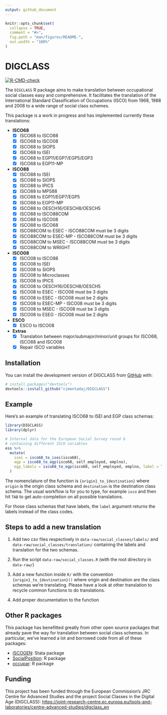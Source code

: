 ```yaml
---
output: github_document
---
```


<!-- README.md is generated from README.Rmd. Please edit that file -->

```r
knitr::opts_chunk$set(
  collapse = TRUE,
  comment = "#>",
  fig.path = "man/figures/README-",
  out.width = "100%"
)
```

# DIGCLASS

<!-- badges: start -->
[![R-CMD-check](https://github.com/cimentadaj/DIGCLASS/actions/workflows/R-CMD-check.yaml/badge.svg)](https://github.com/cimentadaj/DIGCLASS/actions/workflows/R-CMD-check.yaml)
<!-- badges: end -->

The `DIGCLASS` R package aims to make translation between occupational social classes easy and comprehensive. It facilitates the translation of the International Standard Classification of Occupations (ISCO) from 1968, 1988 and 2008 to a wide range of social class schemes.

This package is a work in progress and has implemented currently these translations:

* **ISCO68**
  - [X] ISCO68 to ISCO88
  - [X] ISCO68 to ISCO08
  - [X] ISCO68 to SIOPS
  - [X] ISCO68 to ISEI
  - [X] ISCO68 to EGP11/EGP7/EGP5/EGP3
  - [X] ISCO68 to EGP11-MP

* **ISCO88**
  - [X] ISCO88 to ISEI
  - [X] ISCO88 to SIOPS
  - [X] ISCO88 to IPICS
  - [X] ISCO88 to MPS88
  - [X] ISCO88 to EGP11/EGP7/EGP5
  - [X] ISCO88 to EGP11-MP
  - [X] ISCO88 to OESCH16/OESCH8/OESCH5
  - [X] ISCO88 to ISCO88COM
  - [X] ISCO88 to ISCO08
  - [X] ISCO88 to ISCO68
  - [X] ISCO88COM to ESEC - ISCO88COM must be 3 digits
  - [X] ISCO88COM to ESEC-MP - ISCO88COM must be 3 digits
  - [X] ISCO88COM to MSEC - ISCO88COM must be 3 digits
  - [X] ISCO88COM to WRIGHT

* **ISCO08**
  - [X] ISCO08 to ISCO88
  - [X] ISCO08 to ISEI
  - [X] ISCO08 to SIOPS
  - [X] ISCO08 to Microclasses
  - [X] ISCO08 to IPICS
  - [X] ISCO08 to OESCH16/OESCH8/OESCH5
  - [X] ISCO08 to ESEC - ISCO08 must be 3 digits
  - [X] ISCO08 to ESEC - ISCO08 must be 2 digits
  - [X] ISCO08 to ESEC-MP - ISCO08 must be 3 digits
  - [X] ISCO08 to MSEC - ISCO08 must be 3 digits
  - [X] ISCO08 to ESEG - ISCO08 must be 2 digits

* **ESCO**
  - [X] ESCO to ISCO08

* **Extras**
  - [X] Translation between major/submajor/minor/unit groups for ISCO68, ISCO88 and ISCO08
  - [X] Repair ISCO variables

## Installation

You can install the development version of DIGCLASS from [GitHub](https://github.com/) with:

``` r
# install.packages("devtools")
devtools::install_github("cimentadaj/DIGCLASS")
```

## Example

Here's an example of translating ISCO68 to ISEI and EGP class schemas:

```r
library(DIGCLASS)
library(dplyr)

# Internal data for the European Social Survey round 6
# containing different ISCO variables
ess %>%
  mutate(
    isei = isco68_to_isei(isco68),
    egp = isco68_to_egp(isco68, self_employed, emplno),
    egp_labels = isco68_to_egp(isco68, self_employed, emplno, label = TRUE)
  )
```

The nomenclature of the function is `{origin}_to_{destination}` where `origin` is the origin class schema and `destination` is the destination class schema. The usual workflow is for you to type, for example `isco` and then hit `TAB` to get auto-completion on all possible translations.

For those class schemas that have labels, the `label` argument returns the labels instead of the class codes.

## Steps to add a new translation

1. Add two csv files respectively in `data-raw/social_classes/labels/` and `data-raw/social_classes/translation/` containing the labels and translation for the two schemas.

2. Run the script `data-raw/social_classes.R` (with the root directory in `data-raw/`)

3. Add a new function inside `R/` with the convention `{origin}_to_{destination}()` where origin and destination are the class schemas we're translating. Please have a look at other translation to recycle common functions to do translations.

4. Add proper documentation to the function

## Other R packages

This package has benefitted greatly from other open source packages that already pave the way for translation between social class schemas. In particular, we've learned a lot and borrowed code from all of these packages:

- [ISCOGEN](https://github.com/benjann/iscogen): Stata package
- [SocialPosition](https://cran.r-project.org/web/packages/SocialPosition/index.html): R package
- [occupar](https://github.com/DiogoFerrari/occupar/): R package


## Funding

This project has been funded through the European Commission’s JRC Centre for Advanced Studies and the project Social Classes in the Digital Age (DIGCLASS): [https://joint-research-centre.ec.europa.eu/tools-and-laboratories/centre-advanced-studies/digclass_en](https://joint-research-centre.ec.europa.eu/tools-and-laboratories/centre-advanced-studies/digclass_en)
